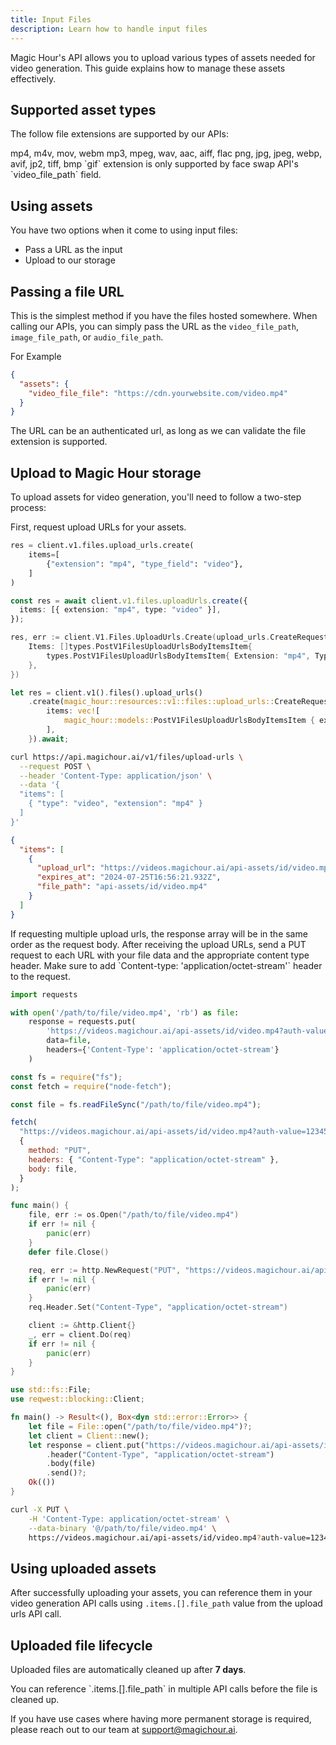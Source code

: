 ```yaml
---
title: Input Files
description: Learn how to handle input files
---
```


Magic Hour's API allows you to upload various types of assets needed for video generation. This guide explains how to manage these assets effectively.

## Supported asset types

The follow file extensions are supported by our APIs:

<CardGroup cols={3}>
  <Card title="Video" icon="film">
    mp4, m4v, mov, webm
  </Card>
  <Card title="Audio" icon="music">
    mp3, mpeg, wav, aac, aiff, flac
  </Card>
  <Card title="Image" icon="image">
    png, jpg, jpeg, webp, avif, jp2, tiff, bmp
  </Card>
</CardGroup>

<Note>
  `gif` extension is only supported by face swap API's `video_file_path` field.
</Note>

## Using assets

You have two options when it come to using input files:

- Pass a URL as the input
- Upload to our storage

## Passing a file URL

This is the simplest method if you have the files hosted somewhere. When calling our APIs, you can simply pass the URL as the `video_file_path`, `image_file_path`, or `audio_file_path`.

For Example

```json
{
  "assets": {
    "video_file_file": "https://cdn.yourwebsite.com/video.mp4"
  }
}
```

<Tip>
  The URL can be an authenticated url, as long as we can validate the file
  extension is supported.
</Tip>

## Upload to Magic Hour storage

To upload assets for video generation, you'll need to follow a two-step process:

<Steps>
<Step title="Get Presigned Upload URLs">
First, request upload URLs for your assets.

<CodeGroup>

```python Python SDK
res = client.v1.files.upload_urls.create(
    items=[
        {"extension": "mp4", "type_field": "video"},
    ]
)
```

```typescript Node SDK
const res = await client.v1.files.uploadUrls.create({
  items: [{ extension: "mp4", type: "video" }],
});
```

```go Go SDK
res, err := client.V1.Files.UploadUrls.Create(upload_urls.CreateRequest{
    Items: []types.PostV1FilesUploadUrlsBodyItemsItem{
        types.PostV1FilesUploadUrlsBodyItemsItem{ Extension: "mp4", Type: types.PostV1FilesUploadUrlsBodyItemsItemTypeEnumVideo },
    },
})
```

```rust Rust SDK
let res = client.v1().files().upload_urls()
    .create(magic_hour::resources::v1::files::upload_urls::CreateRequest {
        items: vec![
            magic_hour::models::PostV1FilesUploadUrlsBodyItemsItem { extension: "mp4".to_string(), type_field: magic_hour::models::PostV1FilesUploadUrlsBodyItemsItemTypeEnum::Video }
        ],
    }).await;
```

```sh cURL
curl https://api.magichour.ai/v1/files/upload-urls \
  --request POST \
  --header 'Content-Type: application/json' \
  --data '{
  "items": [
    { "type": "video", "extension": "mp4" }
  ]
}'
```

</CodeGroup>

```json
{
  "items": [
    {
      "upload_url": "https://videos.magichour.ai/api-assets/id/video.mp4?auth-value=1234567890",
      "expires_at": "2024-07-25T16:56:21.932Z",
      "file_path": "api-assets/id/video.mp4"
    }
  ]
}
```

<Tip>
  If requesting multiple upload urls, the response array will be in the same
  order as the request body.
</Tip>

</Step>

<Step title="Upload Files">
After receiving the upload URLs, send a PUT request to each URL with your file data and the appropriate content type header.

<Warning>
  Make sure to add `Content-type: 'application/octet-stream'` header to the
  request.
</Warning>

<CodeGroup>

```python Python
import requests

with open('/path/to/file/video.mp4', 'rb') as file:
    response = requests.put(
        'https://videos.magichour.ai/api-assets/id/video.mp4?auth-value=1234567890',
        data=file,
        headers={'Content-Type': 'application/octet-stream'}
    )
```

```javascript JavaScript
const fs = require("fs");
const fetch = require("node-fetch");

const file = fs.readFileSync("/path/to/file/video.mp4");

fetch(
  "https://videos.magichour.ai/api-assets/id/video.mp4?auth-value=1234567890",
  {
    method: "PUT",
    headers: { "Content-Type": "application/octet-stream" },
    body: file,
  }
);
```

```go Go
func main() {
    file, err := os.Open("/path/to/file/video.mp4")
    if err != nil {
        panic(err)
    }
    defer file.Close()

    req, err := http.NewRequest("PUT", "https://videos.magichour.ai/api-assets/id/video.mp4?auth-value=1234567890", file)
    if err != nil {
        panic(err)
    }
    req.Header.Set("Content-Type", "application/octet-stream")

    client := &http.Client{}
    _, err = client.Do(req)
    if err != nil {
        panic(err)
    }
}
```

```rust Rust
use std::fs::File;
use reqwest::blocking::Client;

fn main() -> Result<(), Box<dyn std::error::Error>> {
    let file = File::open("/path/to/file/video.mp4")?;
    let client = Client::new();
    let response = client.put("https://videos.magichour.ai/api-assets/id/video.mp4?auth-value=1234567890")
        .header("Content-Type", "application/octet-stream")
        .body(file)
        .send()?;
    Ok(())
}
```

```bash cURL
curl -X PUT \
    -H 'Content-Type: application/octet-stream' \
    --data-binary '@/path/to/file/video.mp4' \
    https://videos.magichour.ai/api-assets/id/video.mp4?auth-value=1234567890
```

</CodeGroup>

</Step>
</Steps>

## Using uploaded assets

After successfully uploading your assets, you can reference them in your video generation API calls using `.items.[].file_path` value from the upload urls API call.

## Uploaded file lifecycle

Uploaded files are automatically cleaned up after **7 days**.

<Tip>
  You can reference `.items.[].file_path` in multiple API calls before the file
  is cleaned up.
</Tip>

If you have use cases where having more permanent storage is required, please reach out to our team at support@magichour.ai.
